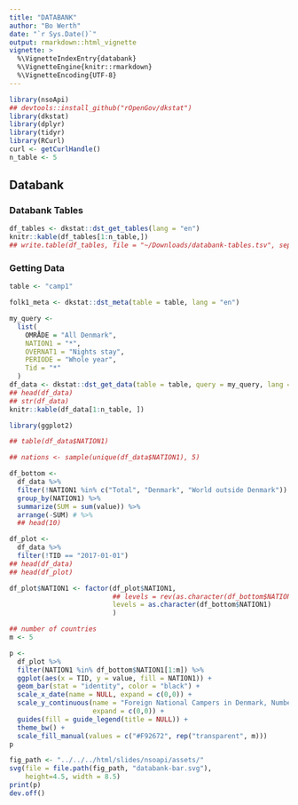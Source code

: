 ```yaml
---
title: "DATABANK"
author: "Bo Werth"
date: "`r Sys.Date()`"
output: rmarkdown::html_vignette
vignette: >
  %\VignetteIndexEntry{databank}
  %\VignetteEngine{knitr::rmarkdown}
  %\VignetteEncoding{UTF-8}
---
```


```r
library(nsoApi)
## devtools::install_github("rOpenGov/dkstat")
library(dkstat)
library(dplyr)
library(tidyr)
library(RCurl)
curl <- getCurlHandle()
n_table <- 5
```

## Databank

### Databank Tables

```r
df_tables <- dkstat::dst_get_tables(lang = "en")
knitr::kable(df_tables[1:n_table,])
## write.table(df_tables, file = "~/Downloads/databank-tables.tsv", sep = "\t", row.names = FALSE)
```

### Getting Data

```r
table <- "camp1"

folk1_meta <- dkstat::dst_meta(table = table, lang = "en")

my_query <-
  list(
    OMRÅDE = "All Denmark",
    NATION1 = "*",
    OVERNAT1 = "Nights stay",
    PERIODE = "Whole year",
    Tid = "*"
  )
df_data <- dkstat::dst_get_data(table = table, query = my_query, lang = "en")
## head(df_data)
## str(df_data)
knitr::kable(df_data[1:n_table, ])
```


```r
library(ggplot2)

## table(df_data$NATION1)

## nations <- sample(unique(df_data$NATION1), 5)

df_bottom <-
  df_data %>%
  filter(!NATION1 %in% c("Total", "Denmark", "World outside Denmark")) %>%
  group_by(NATION1) %>%
  summarize(SUM = sum(value)) %>%
  arrange(-SUM) # %>%
  ## head(10)

df_plot <-
  df_data %>%
  filter(!TID == "2017-01-01")
## head(df_data)
## head(df_plot)

df_plot$NATION1 <- factor(df_plot$NATION1,
                          ## levels = rev(as.character(df_bottom$NATION1))
                          levels = as.character(df_bottom$NATION1)
                          )

## number of countries
m <- 5

p <-
  df_plot %>%
  filter(NATION1 %in% df_bottom$NATION1[1:m]) %>%
  ggplot(aes(x = TID, y = value, fill = NATION1)) +
  geom_bar(stat = "identity", color = "black") +
  scale_x_date(name = NULL, expand = c(0,0)) +
  scale_y_continuous(name = "Foreign National Campers in Denmark, Number",
                     expand = c(0,0)) +
  guides(fill = guide_legend(title = NULL)) +
  theme_bw() +
  scale_fill_manual(values = c("#F92672", rep("transparent", m)))
p
```

```r
fig_path <- "../../../html/slides/nsoapi/assets/"
svg(file = file.path(fig_path, "databank-bar.svg"),
    height=4.5, width = 8.5)
print(p)
dev.off()
```
